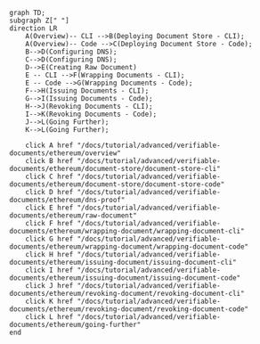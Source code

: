 ```mermaid
graph TD;
subgraph Z[" "]
direction LR
    A(Overview)-- CLI -->B(Deploying Document Store - CLI);
    A(Overview)-- Code -->C(Deploying Document Store - Code);
    B-->D(Configuring DNS);
    C-->D(Configuring DNS);
    D-->E(Creating Raw Document)
    E -- CLI -->F(Wrapping Documents - CLI);
    E -- Code -->G(Wrapping Documents - Code);
    F-->H(Issuing Documents - CLI);
    G-->I(Issuing Documents - Code);
    H-->J(Revoking Documents - CLI);
    I-->K(Revoking Documents - Code);
    J-->L(Going Further);
    K-->L(Going Further);

    click A href "/docs/tutorial/advanced/verifiable-documents/ethereum/overview"
    click B href "/docs/tutorial/advanced/verifiable-documents/ethereum/document-store/document-store-cli"
    click C href "/docs/tutorial/advanced/verifiable-documents/ethereum/document-store/document-store-code"
    click D href "/docs/tutorial/advanced/verifiable-documents/ethereum/dns-proof"
    click E href "/docs/tutorial/advanced/verifiable-documents/ethereum/raw-document"
    click F href "/docs/tutorial/advanced/verifiable-documents/ethereum/wrapping-document/wrapping-document-cli"
    click G href "/docs/tutorial/advanced/verifiable-documents/ethereum/wrapping-document/wrapping-document-code"
    click H href "/docs/tutorial/advanced/verifiable-documents/ethereum/issuing-document/issuing-document-cli"
    click I href "/docs/tutorial/advanced/verifiable-documents/ethereum/issuing-document/issuing-document-code"
    click J href "/docs/tutorial/advanced/verifiable-documents/ethereum/revoking-document/revoking-document-cli"
    click K href "/docs/tutorial/advanced/verifiable-documents/ethereum/revoking-document/revoking-document-code"
    click L href "/docs/tutorial/advanced/verifiable-documents/ethereum/going-further"
end
```
